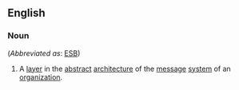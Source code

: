 ==English==

===Noun===
{{wikipedia}}
{{en-noun|sg=[[enterprise]] [[service]] [[bus]]|enterprise service buses}} (''Abbreviated as'': [[ESB]])

#{{computing}} A [[layer]] in the [[abstract]] [[architecture]] of the [[message]] [[system]] of an [[organization]].